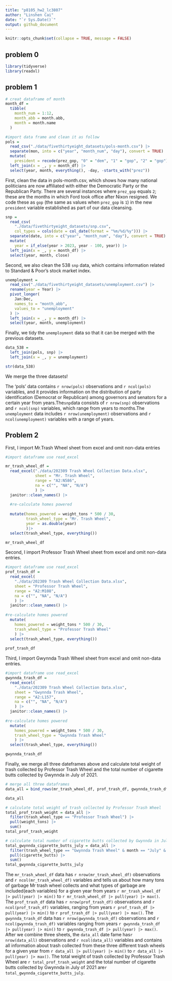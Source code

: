 ```yaml
---
title: "p8105_hw2_lc3807"
author: "Linshen Cai"
date: "`r Sys.Date()`"
output: github_document
---
```


```r
knitr::opts_chunk$set(collapse = TRUE, message = FALSE)
```

## problem 0

```r
library(tidyverse)
library(readxl)
```


## problem 1

```r
# creat dataframe of month
month_df = 
  tibble(
    month_num = 1:12,
    month_abb = month.abb,
    month = month.name
  )

#import data frame and clean it as follow
pols = 
  read_csv("./data/fivethirtyeight_datasets/pols-month.csv") |>
  separate(mon, into = c("year", "month_num", "day"), convert = TRUE) |>
  mutate(
    president = recode(prez_gop, "0" = "dem", "1" = "gop", "2" = "gop")) |>
  left_join(x = _, y = month_df) |> 
  select(year, month, everything(), -day, -starts_with("prez")) 
```

First, clean the data in pols-month.csv, which shows how many national politicians are now affiliated with either the Democratic Party or the Republican Party. There are several instances where `prez_gop` equals `2`; these are the months in which Ford took office after Nixon resigned. We code these as `gop` (the same as values when `prez_gop` is `1`) in the new `president` variable established as part of our data cleansing.

```r
snp = 
  read_csv(
    "./data/fivethirtyeight_datasets/snp.csv",
    col_types = cols(date = col_date(format = "%m/%d/%y"))) |>
  separate(date, into = c("year", "month_num", "day"), convert = TRUE) |>
  mutate(
    year = if_else(year > 2023, year - 100, year)) |> 
  left_join(x = _, y = month_df) |> 
  select(year, month, close) 
```

Second, we also clean the 538 `snp` data, which contains information related to Standard & Poor’s stock market index.

```r
unemployment = 
  read_csv("./data/fivethirtyeight_datasets/unemployment.csv") |>
  rename(year = Year) |>
  pivot_longer(
    Jan:Dec, 
    names_to = "month_abb",
    values_to = "unemployment"
  ) |> 
  left_join(x = _, y = month_df) |> 
  select(year, month, unemployment)
```

Finally, we tidy the `unemployment` data so that it can be merged with the previous datasets.

```r
data_538 = 
  left_join(pols, snp) |>
  left_join(x = _, y = unemployment)

str(data_538)
```

We merge the three datasets!

The 'pols' data contains `r nrow(pols)` observations and `r ncol(pols)` variables, and it provides information on the distribution of party identification (Democrat or Republican) among governors and senators for a certain year from years.The`snp`data consists of `r nrow(snp)` observations and `r ncol(snp)` variables, which range from years to months.The `unemployment` data includes `r nrow(unemployment)` observations and `r ncol(unemployment)` variables with a range of years.

## Problem 2

First, I import Mr.Trash Wheel sheet from excel and omit non-data entries

```r

#import dataframe use read_excel

mr_trash_wheel_df = 
  read_excel("./data/202309 Trash Wheel Collection Data.xlsx",
             sheet = "Mr. Trash Wheel",
             range = "A2:N586",
             na = c("", "NA", "N/A")
             ) |> 
  janitor::clean_names() |> 
  
  #re-calculate homes powered
  
  mutate(homes_powered = weight_tons * 500 / 30, 
         trash_wheel_type = "Mr. Trash Wheel",
         year = as.double(year)
         )|> 
  select(trash_wheel_type, everything())

mr_trash_wheel_df
```
Second, I import Professor Trash Wheel sheet from excel and omit non-data entries.

```r

#import dataframe use read_excel
prof_trash_df = 
  read_excel(
    "./data/202309 Trash Wheel Collection Data.xlsx",
    sheet = "Professor Trash Wheel",
    range = "A2:M108",
    na = c("", "NA", "N/A")
    ) |> 
  janitor::clean_names() |> 
  
#re-calculate homes powered
  mutate(
    homes_powered = weight_tons * 500 / 30,
    trash_wheel_type = "Professor Trash Wheel"
    ) |> 
  select(trash_wheel_type, everything())
  
prof_trash_df
```

Third, I import Gwynnda Trash Wheel sheet from excel and omit non-data entries.

```r

#import dataframe use read_excel
gwynnda_trash_df = 
  read_excel(
    "./data/202309 Trash Wheel Collection Data.xlsx",
    sheet = "Gwynnda Trash Wheel",
    range = "A2:L157",
    na = c("", "NA", "N/A")
    ) |> 
  janitor::clean_names() |> 
  
#re-calculate homes powered
  mutate(
    homes_powered = weight_tons * 500 / 30,
    trash_wheel_type = "Gwynnda Trash Wheel"
    ) |> 
  select(trash_wheel_type, everything())

gwynnda_trash_df
```

Finally, we merge all three dateframes above and calculate total weight of trash collected by Professor Trash Wheel and the total number of cigarette butts collected by Gwynnda in July of 2021.

```r
# merge all three dataframes 
data_all = bind_rows(mr_trash_wheel_df, prof_trash_df, gwynnda_trash_df) 

data_all

# calculate total weight of trash collected by Professor Trash Wheel
total_prof_trash_weight = data_all |> 
  filter(trash_wheel_type == "Professor Trash Wheel") |> 
  pull(weight_tons) |> 
  sum()
total_prof_trash_weight

# calculate total number of cigarette butts collected by Gwynnda in July of 2021
total_gwynnda_cigarette_butts_july = data_all |> 
  filter(trash_wheel_type == "Gwynnda Trash Wheel" & month == "July" & year == 2021) |> 
  pull(cigarette_butts) |> 
  sum()
total_gwynnda_cigarette_butts_july

```

The `mr_trash_wheel_df` data has `r nrow(mr_trash_wheel_df)` observations and `r ncol(mr_trash_wheel_df)` variables and tells us about how many tons of garbage Mr trash wheel collects and what types of garbage are included(each variables) for a given year from years `r mr_trash_wheel_df |> pull(year) |> min()` to `r mr_trash_wheel_df |> pull(year) |> max()`. The `prof_trash_df` data has `r nrow(prof_trash_df)` observations and `r ncol(prof_trash_df)` variables, ranging from years `r prof_trash_df |> pull(year) |> min()` to `r prof_trash_df |> pull(year) |> max()`. The `gwynnda_trash_df` data has `r nrow(gwynnda_trash_df)` observations and `r ncol(gwynnda_trash_df)` variables ranging from years `r gwynnda_trash_df |> pull(year) |> min()` to `r gwynnda_trash_df |> pull(year) |> max()`. After we combine three sheets, the `data_all` date fame has`r nrow(data_all)` observations and `r ncol(data_all)` variables and contains all information about trash collected from these three different trash wheels for a given year from `r data_all |> pull(year) |> min()` to `r data_all |> pull(year) |> max()`. The total weight of trash collected by Professor Trash Wheel are `r total_prof_trash_weight` and the total number of cigarette butts collected by Gwynnda in July of 2021 are`r total_gwynnda_cigarette_butts_july`.
